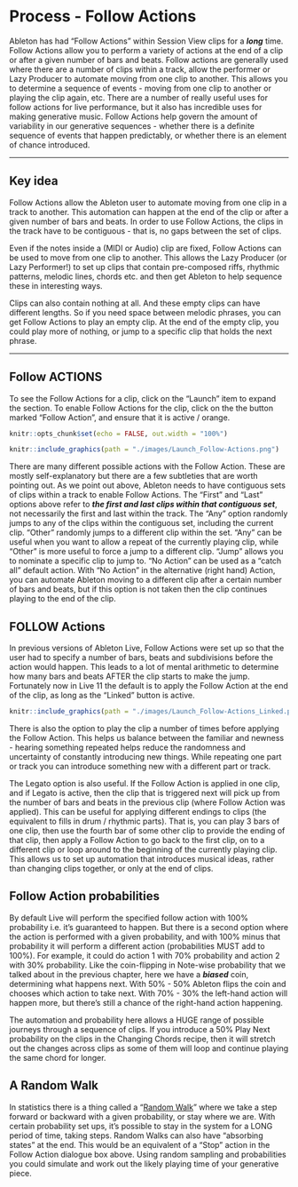 # Process - Follow Actions

Ableton has had "Follow Actions" within Session View clips for a ***long*** time. Follow Actions allow you to perform a variety of actions at the end of a clip or after a given number of bars and beats. Follow actions are generally used where there are a number of clips within a track, allow the performer or Lazy Producer to automate moving from one clip to another. This allows you to determine a sequence of events - moving from one clip to another or playing the clip again, etc. There are a number of really useful uses for follow actions for live performance, but it also has incredible uses for making generative music. Follow Actions help govern the amount of variability in our generative sequences - whether there is a definite sequence of events that happen predictably, or whether there is an element of chance introduced.

------------------------------------------------------------------------

## Key idea {.unnumbered}

Follow Actions allow the Ableton user to automate moving from one clip in a track to another. This automation can happen at the end of the clip or after a given number of bars and beats. In order to use Follow Actions, the clips in the track have to be contiguous - that is, no gaps between the set of clips.

Even if the notes inside a (MIDI or Audio) clip are fixed, Follow Actions can be used to move from one clip to another. This allows the Lazy Producer (or Lazy Performer!) to set up clips that contain pre-composed riffs, rhythmic patterns, melodic lines, chords etc. and then get Ableton to help sequence these in interesting ways.

Clips can also contain nothing at all. And these empty clips can have different lengths. So if you need space between melodic phrases, you can get Follow Actions to play an empty clip. At the end of the empty clip, you could play more of nothing, or jump to a specific clip that holds the next phrase.

------------------------------------------------------------------------

## Follow ACTIONS

To see the Follow Actions for a clip, click on the "Launch" item to expand the section. To enable Follow Actions for the clip, click on the the button marked "Follow Action", and ensure that it is active / orange.

```r
knitr::opts_chunk$set(echo = FALSE, out.width = "100%")
```

```r
knitr::include_graphics(path = "./images/Launch_Follow-Actions.png")
```

There are many different possible actions with the Follow Action. These are mostly self-explanatory but there are a few subtleties that are worth pointing out. As we point out above, Ableton needs to have contiguous sets of clips within a track to enable Follow Actions. The "First" and "Last" options above refer to ***the first and last clips within that contiguous set***, not necessarily the first and last within the track. The "Any" option randomly jumps to any of the clips within the contiguous set, including the current clip. "Other" randomly jumps to a different clip within the set. "Any" can be useful when you want to allow a repeat of the currently playing clip, while "Other" is more useful to force a jump to a different clip. "Jump" allows you to nominate a specific clip to jump to. "No Action" can be used as a "catch all" default action. With "No Action" in the alternative (right hand) Action, you can automate Ableton moving to a different clip after a certain number of bars and beats, but if this option is not taken then the clip continues playing to the end of the clip.

## FOLLOW Actions

In previous versions of Ableton Live, Follow Actions were set up so that the user had to specify a number of bars, beats and subdivisions before the action would happen. This leads to a lot of mental arithmetic to determine how many bars and beats AFTER the clip starts to make the jump. Fortunately now in Live 11 the default is to apply the Follow Action at the end of the clip, as long as the "Linked" button is active.

```r
knitr::include_graphics(path = "./images/Launch_Follow-Actions_Linked.png")
```

There is also the option to play the clip a number of times before applying the Follow Action. This helps us balance between the familiar and newness - hearing something repeated helps reduce the randomness and uncertainty of constantly introducing new things. While repeating one part or track you can introduce something new with a different part or track.

The Legato option is also useful. If the Follow Action is applied in one clip, and if Legato is active, then the clip that is triggered next will pick up from the number of bars and beats in the previous clip (where Follow Action was applied). This can be useful for applying different endings to clips (the equivalent to fills in drum / rhythmic parts). That is, you can play 3 bars of one clip, then use the fourth bar of some other clip to provide the ending of that clip, then apply a Follow Action to go back to the first clip, on to a different clip or loop around to the beginning of the currently playing clip. This allows us to set up automation that introduces musical ideas, rather than changing clips together, or only at the end of clips.

## Follow Action probabilities

By default Live will perform the specified follow action with 100% probability i.e. it's guaranteed to happen. But there is a second option where the action is performed with a given probability, and with 100% minus that probability it will perform a different action (probabilities MUST add to 100%). For example, it could do action 1 with 70% probability and action 2 with 30% probability. Like the coin-flipping in Note-wise probability that we talked about in the previous chapter, here we have a ***biased*** coin, determining what happens next. With 50% - 50% Ableton flips the coin and chooses which action to take next. With 70% - 30% the left-hand action will happen more, but there's still a chance of the right-hand action happening.

The automation and probability here allows a HUGE range of possible journeys through a sequence of clips. If you introduce a 50% Play Next probability on the clips in the Changing Chords recipe, then it will stretch out the changes across clips as some of them will loop and continue playing the same chord for longer.

## A Random Walk

In statistics there is a thing called a "[Random Walk](https://en.wikipedia.org/wiki/Random_walk "Wikipedia article on Random Walks")" where we take a step forward or backward with a given probability, or stay where we are. With certain probability set ups, it's possible to stay in the system for a LONG period of time, taking steps. Random Walks can also have "absorbing states" at the end. This would be an equivalent of a "Stop" action in the Follow Action dialogue box above. Using random sampling and probabilities you could simulate and work out the likely playing time of your generative piece.
